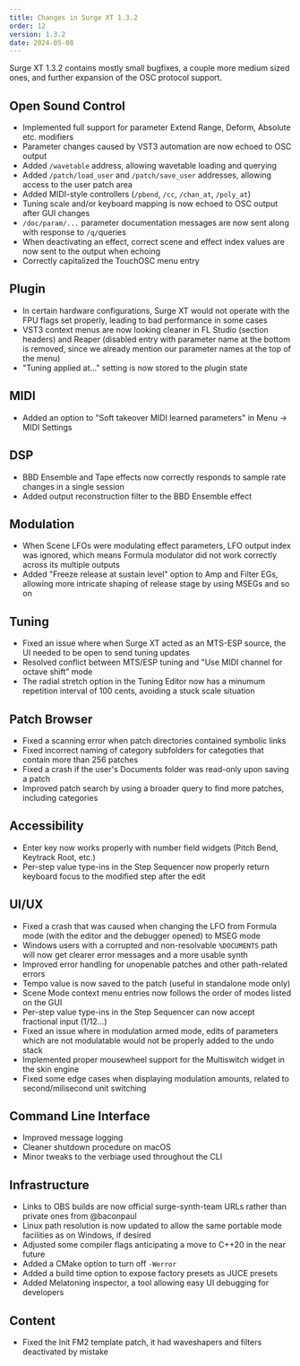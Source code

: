```yaml
---
title: Changes in Surge XT 1.3.2
order: 12
version: 1.3.2
date: 2024-05-08
---
```


Surge XT 1.3.2 contains mostly small bugfixes, a couple more medium sized ones, and further expansion of the OSC protocol support.

## Open Sound Control

-    Implemented full support for parameter Extend Range, Deform, Absolute etc. modifiers
-    Parameter changes caused by VST3 automation are now echoed to OSC output
-    Added `/wavetable` address, allowing wavetable loading and querying
-    Added `/patch/load_user` and `/patch/save_user` addresses, allowing access to the user patch area
-    Added MIDI-style controllers (`/pbend`, `/cc`, `/chan_at`, `/poly_at`)
-    Tuning scale and/or keyboard mapping is now echoed to OSC output after GUI changes
-    `/doc/param/...` parameter documentation messages are now sent along with response to `/q/`queries
-    When deactivating an effect, correct scene and effect index values are now sent to the output when echoing
-    Correctly capitalized the TouchOSC menu entry

## Plugin

-   In certain hardware configurations, Surge XT would not operate with the FPU flags set properly, leading to bad performance in some cases
-   VST3 context menus are now looking cleaner in FL Studio (section headers) and Reaper (disabled entry with parameter name at the bottom is removed, since we already mention our parameter names at the top of the menu)
-   "Tuning applied at..." setting is now stored to the plugin state

## MIDI

- Added an option to "Soft takeover MIDI learned parameters" in Menu -> MIDI Settings

## DSP

-   BBD Ensemble and Tape effects now correctly responds to sample rate changes in a single session
-   Added output reconstruction filter to the BBD Ensemble effect

## Modulation

-   When Scene LFOs were modulating effect parameters, LFO output index was ignored, which means Formula modulator did not work correctly across its multiple outputs
-   Added "Freeze release at sustain level" option to Amp and Filter EGs, allowing more intricate shaping of release stage by using MSEGs and so on

## Tuning

-   Fixed an issue where when Surge XT acted as an MTS-ESP source, the UI needed to be open to send tuning updates
-   Resolved conflict between MTS/ESP tuning and "Use MIDI channel for octave shift" mode
-   The radial stretch option in the Tuning Editor now has a minumum repetition interval of 100 cents, avoiding a stuck scale situation

## Patch Browser

-   Fixed a scanning error when patch directories contained symbolic links
-   Fixed incorrect naming of category subfolders for categoties that contain more than 256 patches
-   Fixed a crash if the user's Documents folder was read-only upon saving a patch
-   Improved patch search by using a broader query to find more patches, including categories

## Accessibility

-   Enter key now works properly with number field widgets (Pitch Bend, Keytrack Root, etc.)
-   Per-step value type-ins in the Step Sequencer now properly return keyboard focus to the modified step after the edit

## UI/UX

-   Fixed a crash that was caused when changing the LFO from Formula mode (with the editor and the debugger opened) to MSEG mode
-   Windows users with a corrupted and non-resolvable `%DOCUMENTS` path will now get clearer error messages and a more usable synth
-   Improved error handling for unopenable patches and other path-related errors
-   Tempo value is now saved to the patch (useful in standalone mode only)
-   Scene Mode context menu entries now follows the order of modes listed on the GUI
-   Per-step value type-ins in the Step Sequencer can now accept fractional input (1/12...)
-   Fixed an issue where in modulation armed mode, edits of parameters which are not modulatable would not be properly added to the undo stack
-   Implemented proper mousewheel support for the Multiswitch widget in the skin engine
-   Fixed some edge cases when displaying modulation amounts, related to second/milisecond unit switching

## Command Line Interface

- Improved message logging
- Cleaner shutdown procedure on macOS
- Minor tweaks to the verbiage used throughout the CLI

## Infrastructure

-   Links to OBS builds are now official surge-synth-team URLs rather than private ones from @baconpaul
-   Linux path resolution is now updated to allow the same portable mode facilities as on Windows, if desired
-   Adjusted some compiler flags anticipating a move to C++20 in the near future
-   Added a CMake option to turn off `-Werror`
-   Added a build time option to expose factory presets as JUCE presets
-   Added Melatoning inspector, a tool allowing easy UI debugging for developers

## Content

-   Fixed the Init FM2 template patch, it had waveshapers and filters deactivated by mistake
